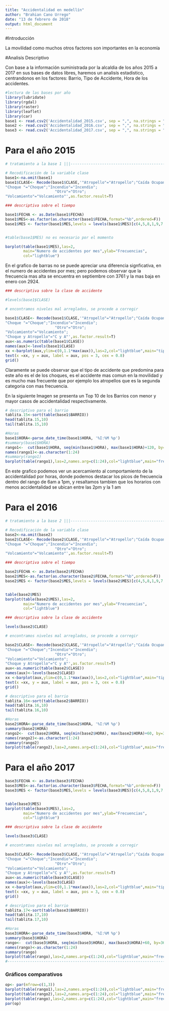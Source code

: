 ---
title: "Accidentalidad en medellín"
author: "Brahian Cano Urrego"
date: "13 de febrero de 2018"
output: html_document
---

#Introducción 

La movilidad como muchos otros factores son importantes en la economía

#Analisís Descriptivo

Con base a la información suministrada por la alcaldia de los años 2015 a 2017 en sus bases de datos libres, haremos un analisís estadistico, centrandonos en los factores: Barrio, Tipo de Accidente, Hora de los accidentes.

```{r,echo=FALSE, eval=T,message=F,warning=F}
#lectura de las bases por año
library(lubridate)
library(rgdal)
library(raster)
library(leaflet)
library(car)
base1 <- read.csv2('Accidentalidad_2015.csv', sep = ",", na.strings = "", encoding = "UTF-8")
base2 <- read.csv2('Accidentalidad_2016.csv', sep = ",", na.strings = "", encoding = "UTF-8")
base3 <- read.csv2('Accidentalidad_2017.csv', sep = ",", na.strings = "", encoding = "UTF-8")
```



# Para el año 2015

```{r, echo=FALSE}
# tratamiento a la base 1 |||-----------------------------------------------------------------

# Recodificación de la variable clase
base1<-na.omit(base1)
base1$CLASE<- Recode(base1$CLASE,'"Atropello"="Atropello";"Caída Ocupante"="Caída Ocupante";"Caída de Ocupante"="Caída Ocupante";"Choque"="Choque";
"Choque "="Choque";"Incendio"="Incendio";
                      "Otro"="Otro";
"Volcamiento"="Volcamiento"',as.factor.result=T)

### descriptiva sobre el tiempo

base1$FECHA <- as.Date(base1$FECHA)
base1$MES<-as.factor(as.character(base1$FECHA,format="%b",ordered=F))
base1$MES <- factor(base1$MES,levels = levels(base1$MES)[c(4,5,8,1,9,7,6,2,12,11,10,3)])


#table(base1$MES) no es necesario por el momento

barplot(table(base1$MES),las=2,
        main="Numero de accidentes por mes",ylab="Frecuencias",
        col="lightblue")
```

En el grafico de barras no se puede apreciar una diferencia signficativa, en el numero de accidentes por mes; pero podemos observar que la frecuencia mas alta se encuentra en septiembre con 3761 y la mas baja en enero con 2924.

```{r,echo=F}


### descriptiva sobre la clase de accidente

#levels(base1$CLASE)

# encontramos niveles mal arreglados, se procede a corregir

base1$CLASE<- Recode(base1$CLASE,'"Atropello"="Atropello";"Caída Ocupante"="Caída Ocupante";"Caida Ocupante"="Caída Ocupante";"Choque"="Choque";
"Choque "="Choque";"Incendio"="Incendio";
                      "Otro"="Otro";
"Volcamiento"="Volcamiento";
"Choque y Atropello"="C y A"',as.factor.result=T)
aux<-as.numeric(table(base1$CLASE))
names(aux)<-levels(base1$CLASE)
xx <-barplot(aux,ylim=c(0,1.1*max(aux)),las=2,col="lightblue",main="tipo de Accidentes(2015)",cex.names=0.65	)
text(x =xx, y = aux, label = aux, pos = 3, cex = 0.8)
grid()
```

Claramente se puede observar que el tipo de accidente que predomina para este año es el de los choques, es el accidente mas comun en la movilidad y es mucho mas frecuente que por ejemplo los atropellos que es la segunda categoria con mas frecuencia.

En la siguiente Imagen se presenta un Top 10 de los Barrios con menor y mayor casos de accidentalidad respectivamente.

```{r,echo=F}

# descriptivo para el barrio
tablita.15<-sort(table(base1$BARRIO))
head(tablita.15,10)
tail(tablita.15,10)
```


```{r,echo=F}

#Horas
base1$HORA<-parse_date_time(base1$HORA, '%I:%M %p')
#summary(base1$HORA)
rango1<-  cut(base1$HORA, seq(min(base1$HORA), max(base1$HORA)+120, by=3600, include.lowest=T))
names(rango1)<-as.character(1:24)
#summary(rango1)
barplot(table(rango1),las=2,names.arg=c(1:24),col="lightblue",main="frecuencia de la accidentalidad por hora 2015")

```

En este grafico podemos ver un acercamiento al comportamiento de la accidentalidad por horas, donde podemos destacar los picos de frecuencia dentro del rango de 6am a 1pm, y resaltamos tambien que los horarios con menos accidentalidad se ubican entre las 2pm y la 1 am



# Para el 2016

```{r, echo=FALSE}
# tratamiento a la base 2 |||-----------------------------------------------------------------

# Recodificación de la variable clase
base2<-na.omit(base2)
base2$CLASE<- Recode(base2$CLASE,'"Atropello"="Atropello";"Caída Ocupante"="Caída Ocupante";"Caída de Ocupante"="Caída Ocupante";"Choque"="Choque";
"Choque "="Choque";"Incendio"="Incendio";
                      "Otro"="Otro";
"Volcamiento"="Volcamiento"',as.factor.result=T)

### descriptiva sobre el tiempo

base2$FECHA <- as.Date(base2$FECHA)
base2$MES<-as.factor(as.character(base2$FECHA,format="%b",ordered=F))
base2$MES <- factor(base2$MES,levels = levels(base2$MES)[c(4,5,8,1,9,7,6,2,12,11,10,3)])


table(base2$MES)
barplot(table(base2$MES),las=2,
        main="Numero de accidentes por mes",ylab="Frecuencias",
        col="lightblue")

### descriptiva sobre la clase de accidente

levels(base2$CLASE)

# encontramos niveles mal arreglados, se procede a corregir

base2$CLASE<- Recode(base2$CLASE,'"Atropello"="Atropello";"Caída Ocupante"="Caída Ocupante";"Caida Ocupante"="Caída Ocupante";"Choque"="Choque";
"Choque "="Choque";"Incendio"="Incendio";
                      "Otro"="Otro";
"Volcamiento"="Volcamiento";
"Choque y Atropello"="C y A"',as.factor.result=T)
aux<-as.numeric(table(base2$CLASE))
names(aux)<-levels(base2$CLASE)
xx <-barplot(aux,ylim=c(0,1.1*max(aux)),las=2,col="lightblue",main="tipo de Accidentes(2015)",cex.names=0.65	)
text(x =xx, y = aux, label = aux, pos = 3, cex = 0.8)
grid()

# descriptivo para el barrio
tablita.16<-sort(table(base2$BARRIO))
head(tablita.16,10)
tail(tablita.16,10)

#Horas
base2$HORA<-parse_date_time(base2$HORA, '%I:%M %p')
summary(base2$HORA)
rango2<-  cut(base2$HORA, seq(min(base2$HORA), max(base2$HORA)+60, by=3600, include.lowest=T))
names(rango2)<-as.character(1:24)
summary(rango2)
barplot(table(rango2),las=2,names.arg=c(1:24),col="lightblue",main="frecuencia de la accidentalidad por hora 2016")
```

# Para el año 2017
```{r,echo=F}



base3$FECHA <- as.Date(base3$FECHA)
base3$MES<-as.factor(as.character(base3$FECHA,format="%b",ordered=F))
base3$MES <- factor(base3$MES,levels = levels(base3$MES)[c(4,5,8,1,9,7,6,2,12,11,10,3)])


table(base3$MES)
barplot(table(base3$MES),las=2,
        main="Numero de accidentes por mes",ylab="Frecuencias",
        col="lightblue")

### descriptiva sobre la clase de accidente

levels(base3$CLASE)

# encontramos niveles mal arreglados, se procede a corregir

base3$CLASE<- Recode(base3$CLASE,'"Atropello"="Atropello";"Caída Ocupante"="Caída Ocupante";"Caida Ocupante"="Caída Ocupante";"Choque"="Choque";
"Choque "="Choque";"Incendio"="Incendio";
                      "Otro"="Otro";
"Volcamiento"="Volcamiento";
"Choque y Atropello"="C y A"',as.factor.result=T)
aux<-as.numeric(table(base3$CLASE))
names(aux)<-levels(base3$CLASE)
xx <-barplot(aux,ylim=c(0,1.1*max(aux)),las=2,col="lightblue",main="tipo de Accidentes(2017)",cex.names=0.65	)
text(x =xx, y = aux, label = aux, pos = 3, cex = 0.8)
grid()

# descriptivo para el barrio
tablita.17<-sort(table(base3$BARRIO))
head(tablita.17,10)
tail(tablita.17,10)

#Horas
base3$HORA<-parse_date_time(base3$HORA, '%I:%M %p')
summary(base3$HORA)
rango<-  cut(base3$HORA, seq(min(base3$HORA), max(base3$HORA)+60, by=3600, include.lowest=T))
names(rango)<-as.character(1:24)
summary(rango)
barplot(table(rango),las=2,names.arg=c(1:24),col="lightblue",main="frecuencia de la accidentalidad por hora")
#-------------------------------------------------------------------------------------------
```

### Gráficos comparativos

```{r, echo=FALSE}
op<- par(mfrow=c(1,3))
barplot(table(rango1),las=2,names.arg=c(1:24),col="lightblue",main="frecuencia de la accidentalidad por hora 2015")
barplot(table(rango2),las=2,names.arg=c(1:24),col="lightblue",main="frecuencia de la accidentalidad por hora 2016")
barplot(table(rango),las=2,names.arg=c(1:24),col="lightblue",main="frecuencia de la accidentalidad por hora 2017")
par(op)
```

